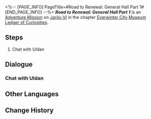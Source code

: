<%-- [PAGE_INFO]
PageTitle=#Road to Renewal: General Hall Part 1#
[END_PAGE_INFO] --%>
{{Stub|Dialogue.}}
{{Mission Infobox
|id            = 8001241
|title         = 
|image         = <!--Mission Road to Renewal: General Hall Part 1.png-->
|type          = Adventure
|event_name    = 
|chapter       = Everwinter City Museum Ledger of Curiosities
|requirements  = 
|summary       = You have recovered half of the exhibits in the General Hall. Curator Uldan expresses his gratitude and offers payment for your work.
|characters    = Eager Spectator; Joyful Spectator; Trailblazer; Uldan
|startLocation = [[Jarilo-VI]] - [[Administrative District]]
|world         = Jarilo-VI
|area          = Administrative District
|prev          = 
|next          = 
|exp           = 
|credits       = 10000
|stellarJade   = 10
|other         = {{Card List|Lost Gold Fragment*5}}
}}
'''''Road to Renewal: General Hall Part 1''''' is an [[Adventure Mission]] on [[Jarilo-VI]] in the chapter [[Everwinter City Museum Ledger of Curiosities]].

==Steps==
# Chat with Uldan

<!--
==Gameplay Notes==

--><!--
==Trial Character==

-->
==Dialogue==
{{Stub Dialogue}}
===Chat with Uldan===
{{Mission Description|type=adventure|location=Administrative District|Half of the exhibits in the General Hall seems to have been recovered. Uldan the curator has something to tell you regarding that.}}
{{Dialogue Start}}
:{{tx}}
{{Dialogue End}}

==Other Languages==
{{Other Languages
|en   = Road to Renewal: General Hall Part 1
|zhs  = 复兴历程•综合展馆•其一
|zht  = 復興歷程•綜合展館•其一
|ja   = 復興歴程・総合館・その1
|ko   = 부흥의 길•종합 전시관•1
|es   = Proceso de renovación: Sala General&nbsp;I
|fr   = Sur la route du renouveau&nbsp;: Galerie principale (partie&nbsp;1)
|ru   = Путь реконструкции: Главный зал I
|th   = เส้นทางสู่การฟื้นฟู: หอจัดแสดงทั่วไป 1
|vi   = Thời Kỳ Phục Hưng - Khu Trưng Bày Tổng Hợp 1
|de   = Pfad zur Erneuerung: Hauptausstellung (Teil 1)
|id   = Perjalanan Kebangkitan: Ruang Pameran Umum (Bagian 1)
|pt   = Estrada para a Renovação: Salão Geral Parte 1
}}

==Change History==
{{Change History|1.1}}

